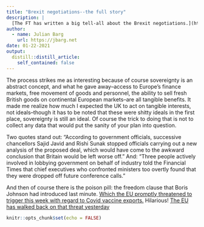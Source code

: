 ```yaml
---
title: "Brexit negotiations--the full story"
description: |
  [The FT has written a big tell-all about the Brexit negotiations.](https://www.ft.com/content/cc6b0d9a-d8cc-4ddb-8c57-726df018c10e) It's getting quite clear that Boris Johnson has traded everything--EVERYTHING!--he had on the table for sovereignty. Sovereignty as the highest priority. Higher than anything else. "The process just wasn’t driven by thinking about what the UK really wanted from a deal, but to justify the claims to sovereignty. It was quite astonishing" says one government official. (cont.)
author:
  - name: Julian Barg
    url: https://jbarg.net
date: 01-22-2021
output:
  distill::distill_article:
    self_contained: false
---
```


The process strikes me as interesting because of course sovereignty is an abstract concept, and what he gave away--access to Europe's finance markets, free movement of goods and personnel, the ability to sell fresh British goods on continental European markets--are all tangible benefits. It made me realize how much I expected the UK to act on tangible interests, not ideals--though it has to be noted that these were shitty ideals in the first place, sovereignty is still an ideal. Of course the trick to doing that is not to collect any data that would put the sanity of your plan into question. 

Two quotes stand out: "According to government officials, successive chancellors Sajid Javid and Rishi Sunak stopped officials carrying out a new analysis of the proposed deal, which would have come to the awkward conclusion that Britain would be left worse off." And: "Three people actively involved in lobbying government on behalf of industry told the Financial Times that chief executives who confronted ministers too overtly found that they were dropped off future conference calls."

And then of course there is the poison pill: the freedom clause that Boris Johnson had introduced last minute. [Which the EU promptly threatened to trigger this week with regard to Covid vaccine exports.](https://www.theguardian.com/uk-news/2021/jan/29/explainer-what-is-article-16-of-the-northern-ireland-protocol) Hilarious! [The EU has walked back on that threat yesterday](https://www.bbc.com/news/uk-55865539)

```r
knitr::opts_chunk$set(echo = FALSE)
```

